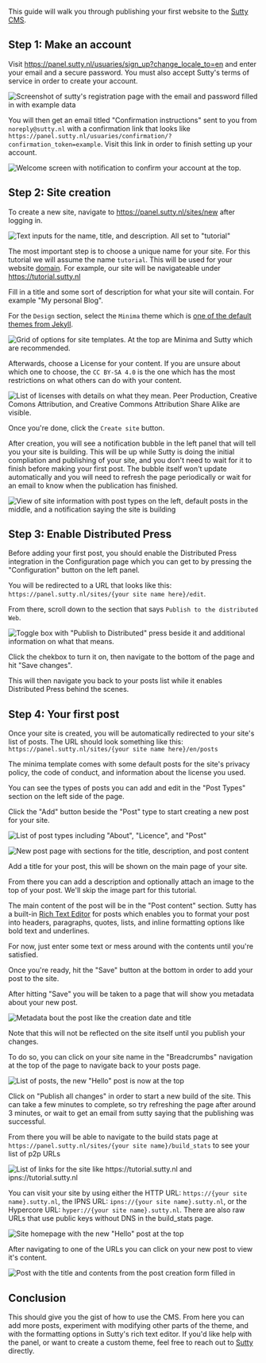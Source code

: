 This guide will walk you through publishing your first website to the [Sutty CMS](https://sutty.nl/en/).

## Step 1: Make an account

Visit https://panel.sutty.nl/usuaries/sign_up?change_locale_to=en and enter your email and a secure password. You must also accept Sutty's terms of service in order to create your account.

![Screenshot of sutty's registration page with the email and password filled in with example data](/img/sutty/register.png)

You will then get an email titled "Confirmation instructions" sent to you from `noreply@sutty.nl` with a confirmation link that looks like `https://panel.sutty.nl/usuaries/confirmation/?confirmation_token=example`. Visit this link in order to finish setting up your account.

![Welcome screen with notification to confirm your account at the top.](/img/sutty/welcome.png)

## Step 2: Site creation

To create a new site, navigate to https://panel.sutty.nl/sites/new after logging in.

![Text inputs for the name, title, and description. All set to "tutorial"](/img/sutty/create-site.png)

The most important step is to choose a unique name for your site. For this tutorial we will assume the name `tutorial`. This will be used for your website [domain](https://en.wikipedia.org/wiki/Domain_Name_System). For example, our site will be navigateable under https://tutorial.sutty.nl 

Fill in a title and some sort of description for what your site will contain. For example "My personal Blog".

For the `Design` section, select the `Minima` theme which is [one of the default themes from Jekyll](https://jekyll.github.io/minima/).

![Grid of options for site templates. At the top are Minima and Sutty which are recommended.](/img/sutty/design.png)

Afterwards, choose a License for your content. If you are unsure about which one to choose, the `CC BY-SA 4.0` is the one which has the most restrictions on what others can do with your content.

![List of licenses with details on what they mean. Peer Production, Creative Comons Attribution, and Creative Commons Attribution Share Alike are visible.](/img/sutty/license.png)

Once you're done, click the `Create site` button.

After creation, you will see a notification bubble in the left panel that will tell you your site is building. This will be up while Sutty is doing the initial compliation and publishing of your site, and you don't need to wait for it to finish before making your first post. The bubble itself won't update automatically and you will need to refresh the page periodically or wait for an email to know when the publication has finished.

![View of site information with post types on the left, default posts in the middle, and a notification saying the site is building](/img/sutty/posts-initial.png)

## Step 3: Enable Distributed Press

Before adding your first post, you should enable the Distributed Press integration in the Configuration page which you can get to by pressing the "Configuration" button on the left panel.

You will be redirected to a URL that looks like this: `https://panel.sutty.nl/sites/{your site name here}/edit`.

From there, scroll down to the section that says `Publish to the distributed Web`.

![Toggle box with "Publish to Distributed" press beside it and additional information on what that means.](/img/sutty/enable-publish.png)

Click the chekbox to turn it on, then navigate to the bottom of the page and hit "Save changes".

This will then navigate you back to your posts list while it enables Distributed Press behind the scenes.

## Step 4: Your first post

Once your site is created, you will be automatically redirected to your site's list of posts. The URL should look something like this: `https://panel.sutty.nl/sites/{your site name here}/en/posts`

The minima template comes with some default posts for the site's privacy policy, the code of conduct, and information about the license you used.

You can see the types of posts you can add and edit in the "Post Types" section on the left side of the page.

Click the "Add" button beside the "Post" type to start creating a new post for your site.

![List of post types including "About", "Licence", and "Post"](/img/sutty/post-types.png)

![New post page with sections for the title, description, and post content](/img/sutty/new-post.png)

Add a title for your post, this will be shown on the main page of your site.

From there you can add a description and optionally attach an image to the top of your post. We'll skip the image part for this tutorial.

The main content of the post will be in the "Post content" section. Sutty has a built-in [Rich Text Editor](https://en.wikipedia.org/wiki/Online_rich-text_editor) for posts which enables you to format your post into headers, paragraphs, quotes, lists, and inline formatting options like bold text and underlines.

For now, just enter some text or mess around with the contents until you're satisfied.

Once you're ready, hit the "Save" button at the bottom in order to add your post to the site.

After hitting "Save" you will be taken to a page that will show you metadata about your new post.

![Metadata bout the post like the creation date and title](/img/sutty/post-meta.png)

Note that this will not be reflected on the site itself until you publish your changes.

To do so, you can click on your site name in the "Breadcrumbs" navigation at the top of the page to navigate back to your posts page.

![List of posts, the new "Hello" post is now at the top](/img/sutty/post-list.png)

Click on "Publish all changes" in order to start a new build of the site. This can take a few minutes to complete, so try refreshing the page after around 3 minutes, or wait to get an email from sutty saying that the publishing was successful.

From there you will be able to navigate to the build stats page at `https://panel.sutty.nl/sites/{your site name}/build_stats` to see your list of p2p URLs

![List of links for the site like https://tutorial.sutty.nl and ipns://tutorial.sutty.nl](/img/sutty/links-final.png)

You can visit your site by using either the HTTP URL: `https://{your site name}.sutty.nl`, the IPNS URL: `ipns://{your site name}.sutty.nl`, or the Hypercore URL: `hyper://{your site name}.sutty.nl`. There are also raw URLs that use public keys without DNS in the build_stats page.

![Site homepage with the new "Hello" post at the top](/img/sutty/site-final.png)

After navigating to one of the URLs you can click on your new post to view it's content.

![Post with the title and contents from the post creation form filled in](/img/sutty/post-final.png)

## Conclusion

This should give you the gist of how to use the CMS. From here you can add more posts, experiment with modifying other parts of the theme, and with the formatting options in Sutty's rich text editor. If you'd like help with the panel, or want to create a custom theme, feel free to reach out to [Sutty](https://sutty.nl/en/index.html#contact) directly.
